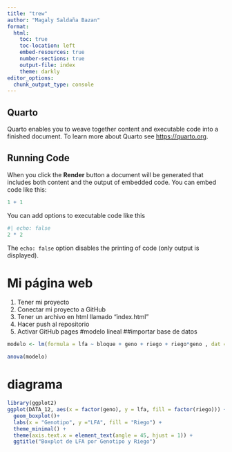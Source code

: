 ```yaml
---
title: "trew"
author: "Magaly Saldaña Bazan"
format: 
  html:
    toc: true
    toc-location: left
    embed-resources: true
    number-sections: true
    output-file: index
    theme: darkly
editor_options: 
  chunk_output_type: console
---
```


## Quarto

Quarto enables you to weave together content and executable code into a finished document. To learn more about Quarto see <https://quarto.org>.

## Running Code

When you click the **Render** button a document will be generated that includes both content and the output of embedded code. You can embed code like this:

```r
1 + 1
```

You can add options to executable code like this

```r
#| echo: false
2 * 2
```

The `echo: false` option disables the printing of code (only output is displayed).

# Mi página web

1.  Tener mi proyecto
1.  Conectar mi proyecto a GitHub
1.  Tener un archivo en html llamado "index.html"
1.  Hacer push al repositorio
1.  Activar GitHub pages
#modelo lineal
##importar base de datos
```r
modelo <- lm(formula = lfa ~ bloque + geno + riego + riego*geno , dat = DATA_12)

anova(modelo)

```
# diagrama

```r
library(ggplot2)
ggplot(DATA_12, aes(x = factor(geno), y = lfa, fill = factor(riego))) +
  geom_boxplot()+
  labs(x = "Genotipo", y ="LFA", fill = "Riego") + 
  theme_minimal() +
  theme(axis.text.x = element_text(angle = 45, hjust = 1)) +
  ggtitle("Boxplot de LFA por Genotipo y Riego")
```
  














